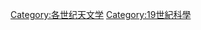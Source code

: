 {{依分類劃分的世紀
|cat=天文學
|m=1
|c=9
|parent=各世紀天文學
}}
[[Category:各世纪天文学|Category:各世纪天文学]]
[[Category:19世紀科學|Category:19世紀科學]]